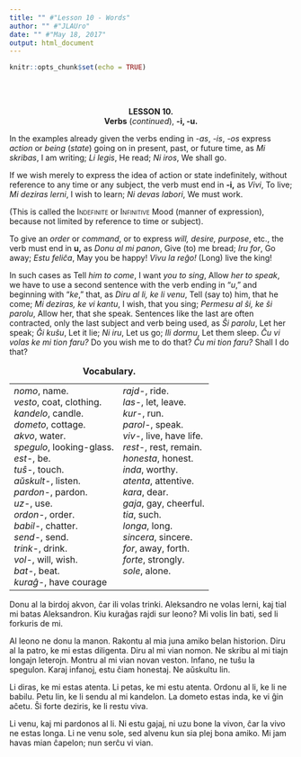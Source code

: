```yaml
---
title: "" #"Lesson 10 - Words"
author: "" #"JLAUro"
date: "" #"May 18, 2017"
output: html_document
---
```


```r
knitr::opts_chunk$set(echo = TRUE)
```

<br/><br/>

<center><b>LESSON 10.</b></center>

<center><b>Verbs</b> (<i>continued</i>), <b>-i, -u.</b></center>

<p>In the examples already given the verbs ending in <i>-as</i>,
<i>-is</i>, <i>-os</i> express <i>action</i> or <i>being</i>
(<i>state</i>) going on in present, past, or future time, as
<i>Mi skribas</i>, I am writing; <i>Li legis</i>, He read; <i>Ni
iros</i>, We shall go.</p>

<p>If we wish merely to express the idea of action or state
indefinitely, without reference to any time or any subject, the
verb must end in <b>-i,</b> as <i>Vivi</i>, To live; <i>Mi
deziras lerni</i>, I wish to learn; <i>Ni devas labori</i>, We
must work.</p>

<p>(This is called the <span style=
"font-variant: small-caps">Indefinite</span> or <span style=
"font-variant: small-caps">Infinitive</span> Mood (manner of
expression), because not limited by reference to time or
subject).</p>

<p>To give an <i>order</i> or <i>command</i>, or to express
<i>will, desire, purpose</i>, etc., the verb must end in
<b>u,</b> as <i>Donu al mi panon</i>, Give (to) me bread; <i>Iru
for</i>, Go away; <i>Estu feli&#265;a</i>, May you be happy!
<i>Vivu la re&#285;o!</i> (Long) live the king!</p>

<p>In such cases as Tell <i>him to come</i>, I want <i>you to
sing</i>, Allow <i>her to speak</i>, we have to use a second
sentence with the verb ending in "<i>u</i>," and beginning with
"<i>ke</i>," that, as <i>Diru al li, ke li venu</i>, Tell (say
to) him, that he come; <i>Mi deziras, ke vi kantu</i>, I wish,
that you sing; <i>Permesu al &#349;i, ke &#349;i parolu</i>,
Allow her, that she speak. Sentences like the last are often
contracted, only the last subject and verb being used, as
<i>&#348;i parolu</i>, Let her speak; <i>&#284;i ku&#349;u</i>,
Let it lie; <i>Ni iru</i>, Let us go; <i>Ili dormu</i>, Let them
sleep. <i>&#264;u vi volas ke mi tion faru?</i> Do you wish me to
do that? <i>&#264;u mi tion faru?</i> Shall I do that?</p>

<!-- =============================029.png============================ -->
<center>
<table cellspacing="8">
<caption><b>Vocabulary.</b></caption>

<tr>
<td nowrap valign="top"><i>nomo</i>, name.<br>
 <i>vesto</i>, coat, clothing.<br>
 <i>kandelo</i>, candle.<br>
 <i>dometo</i>, cottage.<br>
 <i>akvo</i>, water.<br>
 <i>spegulo</i>, looking-glass.<br>
 <i>est-</i>, be.<br>
 <i>tu&#349;-</i>, touch.<br>
 <i>a&#365;skult-</i>, listen.<br>
 <i>pardon-</i>, pardon.<br>
 <i>uz-</i>, use.<br>
 <i>ordon-</i>, order.<br>
 <i>babil-</i>, chatter.<br>
 <i>send-</i>, send.<br>
 <i>trink-</i>, drink.<br>
 <i>vol-</i>, will, wish.<br>
 <i>bat-</i>, beat.<br>
 <i>kura&#285;-</i>, have courage</td>
<td nowrap valign="top"><i>rajd-</i>, ride.<br>
 <i>las-</i>, let, leave.<br>
 <i>kur-</i>, run.<br>
 <i>parol-</i>, speak.<br>
 <i>viv-</i>, live, have life.<br>
 <i>rest-</i>, rest, remain.<br>
 <i>honesta</i>, honest.<br>
 <i>inda</i>, worthy.<br>
 <i>atenta</i>, attentive.<br>
 <i>kara</i>, dear.<br>
 <i>gaja</i>, gay, cheerful.<br>
 <i>tia</i>, such.<br>
 <i>longa</i>, long.<br>
 <i>sincera</i>, sincere.<br>
 <i>for</i>, away, forth.<br>
 <i>forte</i>, strongly.<br>
 <i>sole</i>, alone.</td>
</tr>
</table>
</center>

<p>Donu al la birdoj akvon, &#265;ar ili volas trinki. Aleksandro
ne volas lerni, kaj tial mi batas Aleksandron. Kiu kura&#285;as
rajdi sur leono? Mi volis lin bati, sed li forkuris de mi.</p>

<p>Al leono ne donu la manon. Rakontu al mia juna amiko belan
historion. Diru al la patro, ke mi estas diligenta. Diru al mi
vian nomon. Ne skribu al mi tiajn longajn leterojn. Montru al mi
vian novan veston. Infano, ne tu&#349;u la spegulon. Karaj
infanoj, estu &#265;iam honestaj. Ne a&#365;skultu lin.</p>

<p>Li diras, ke mi estas atenta. Li petas, ke mi estu atenta.
Ordonu al li, ke li ne babilu. Petu lin, ke li sendu al mi
kandelon. La dometo estas inda, ke vi &#285;in a&#265;etu.
&#348;i forte deziris, ke li restu viva.</p>

<p>Li venu, kaj mi pardonos al li. Ni estu gajaj, ni uzu bone la
vivon, &#265;ar la vivo ne estas longa. Li ne venu sole, sed
alvenu kun sia plej bona amiko. Mi jam havas mian &#265;apelon;
nun ser&#265;u vi vian.</p>
